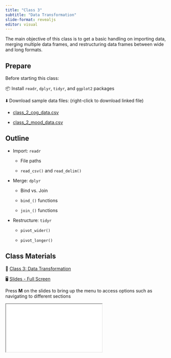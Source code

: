 ```yaml
---
title: "Class 3"
subtitle: "Data Transformation"
slide-format: revealjs
editor: visual
---
```


The main objective of this class is to get a basic handling on importing data, merging multiple data frames, and restructuring data frames between wide and long formats.

## Prepare

Before starting this class:

📦 Install `readr`, `dplyr`, `tidyr`, and `ggplot2` packages

⬇️ Download sample data files: (right-click to download linked file)

-   [class_2_cog_data.csv](/data/class_2_cog_data.csv)

-   [class_2_mood_data.csv](/data/class_2_mood_data.txt)

## Outline

-   Import: `readr`

    -   File paths

    -   `read_csv()` and `read_delim()`

-   Merge: `dplyr`

    -   Bind vs. Join

    -   `bind_()` functions

    -   `join_()` functions

-   Restructure: `tidyr`

    -   `pivot_wider()`

    -   `pivot_longer()`

## Class Materials

📘 [Class 3: Data Transformation](/lectures/lectures-class-3.html)

🖥️ [Slides - Full Screen](/slides/slides-class-3.html){target="_blank"}

Press **M** on the slides to bring up the menu to access options such as navigating to different sections

<div>

```{=html}
<iframe class="slide-deck" src="/slides/slides-class-3.html"></iframe>
```

</div>
